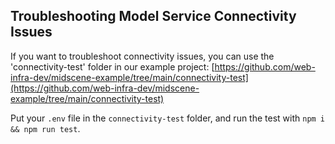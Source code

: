 ## Troubleshooting Model Service Connectivity Issues

If you want to troubleshoot connectivity issues, you can use the 'connectivity-test' folder in our example project: [https://github.com/web-infra-dev/midscene-example/tree/main/connectivity-test](https://github.com/web-infra-dev/midscene-example/tree/main/connectivity-test)

Put your `.env` file in the `connectivity-test` folder, and run the test with `npm i && npm run test`.